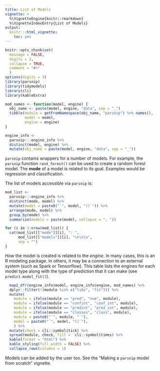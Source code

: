 ```yaml
---
title: List of Models
vignette: >
  %\VignetteEngine{knitr::rmarkdown}
  %\VignetteIndexEntry{List of Models}
output:
  knitr:::html_vignette:
    toc: yes
---
```


```r
knitr::opts_chunk$set(
  message = FALSE,
  digits = 3,
  collapse = TRUE,
  comment = "#>"
  )
options(digits = 3)
library(parsnip)
library(tidymodels)
library(cli)
library(kableExtra)
```

```r
mod_names <- function(model, engine) {
  obj_name <- paste(model, engine, "data", sep = "_")
  tibble(module = getFromNamespace(obj_name, "parsnip") %>% names(),
         model = model, 
         engine = engine)
}

engine_info <- 
  parsnip:::engine_info %>%
  distinct(model, engine) %>% 
  mutate(obj_name = paste(model, engine, "data", sep = "_")) 
```

`parsnip` contains wrappers for a number of models. For example, the `parsnip` function `rand_forest()` can be used to create a random forest model. The **mode** of a model is related to its goal. Examples would be regression and classification. 

The list of models accessible via `parsnip` is:

```r
mod_list <- 
  parsnip:::engine_info %>% 
  distinct(mode, model) %>% 
  mutate(model = paste0("`", model, "()`")) %>%
  arrange(mode, model) %>%
  group_by(mode) %>%
  summarize(models = paste(model, collapse = ", "))

for (i in 1:nrow(mod_list)) {
  cat(mod_list[["mode"]][i], ": ",
      mod_list[["models"]][i], "\n\n\n", 
      sep = "")
}
```

_How_ the model is created is related to the _engine_. In many cases, this is an R modeling package. In others, it may be a connection to an external system (such as Spark or Tensorflow). This table lists the engines for each model type along with the type of prediction that it can make (see `predict.model_fit()`). 

```r
  map2_dfr(engine_info$model, engine_info$engine, mod_names) %>%
  dplyr::filter(!(module %in% c("libs", "fit"))) %>%
  mutate(
    module = ifelse(module == "pred", "num", module),
    module = ifelse(module == "confint", "conf_int", module),
    module = ifelse(module == "predint", "pred_int", module),   
    module = ifelse(module == "classes", "class", module),  
    module = paste0("`", module, "`"),
    model = paste0("`", model, "()`"),
    ) %>%
  mutate(check = cli::symbol$tick) %>%
  spread(module, check, fill =  cli::symbol$times) %>%
  kable(format = "html") %>% 
  kable_styling(full_width = FALSE) %>%
  collapse_rows(columns = 1)
```

Models can be added by the user too. See the "Making a `parsnip` model from scratch" vignette. 

